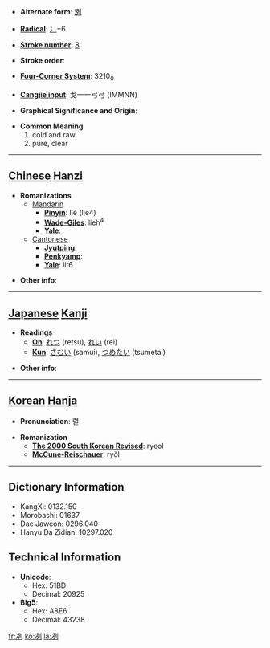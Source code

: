 * '''Alternate form''': [[洌]]

* '''[[Wiktionary:Chinese radical index| Radical]]''': [[Wiktionary:Chinese radical index 冫|冫]]+6

* '''[[Wiktionary:Chinese total strokes index|Stroke number]]''': [[Wiktionary:Chinese total strokes index 8|8]]

* '''Stroke order''': 

* '''[[Wiktionary:Chinese four corner index|Four-Corner System]]''': 3210<sub>0</sub>

* '''[[Wiktionary:Chinese Cangjie index|Cangjie input]]''': 戈一一弓弓 (IMMNN)

* '''Graphical Significance and Origin''': 

* '''Common Meaning'''
*#cold and raw
*# pure, clear


----

== [[Chinese]] [[Hanzi]] ==

* '''Romanizations'''
** [[Mandarin]]
*** '''[[Pinyin]]''': liè (lie4)
*** '''[[Wade-Giles]]''': lieh<sup>4</sup>
*** '''[[Yale]]''': 
**[[Cantonese]]
***'''[[Jyutping]]''':
***'''[[Penkyamp]]''': 
***'''[[Yale]]''': lit6

* '''Other info''': 

----

== [[Japanese]] [[Kanji]] ==

* '''Readings'''
** '''[[On]]''': [[れつ]] (retsu), [[れい]] (rei)
** '''[[Kun]]''': [[さむい]] (samui), [[つめたい]] (tsumetai)

* '''Other info''':  

----

== [[Korean]] [[Hanja]] ==

* '''Pronunciation''': 렬

* '''Romanization'''
** '''[[The 2000 South Korean Revised Romanization|The 2000 South Korean Revised]]''': ryeol
** '''[[McCune-Reischauer]]''': ryŏl

----

== Dictionary Information ==

* KangXi: 0132.150
* Morobashi: 01637
* Dae Jaweon: 0296.040
* Hanyu Da Zidian: 10297.020

== Technical Information ==

* '''Unicode''':
** Hex: 51BD
** Decimal: 20925
* '''Big5''':
** Hex: A8E6
** Decimal: 43238

[[fr:冽]]
[[ko:冽]]
[[la:冽]]
